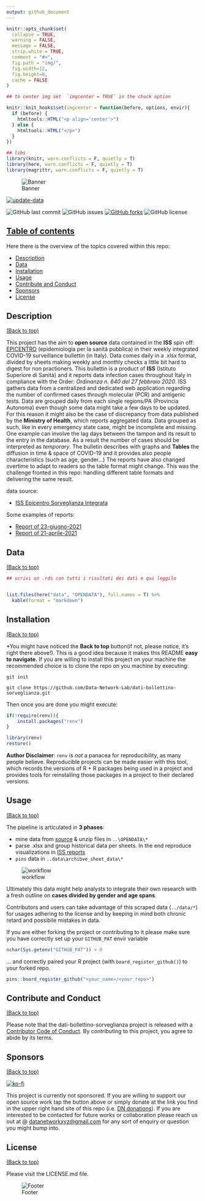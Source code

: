 ```yaml
---
output: github_document
---
```


<!-- README.md is generated from README.Rmd. Please edit that file -->

```r

knitr::opts_chunk$set(
  collapse = TRUE,
  warning = FALSE, 
  message = FALSE,
  strip.white = TRUE,
  comment = "#>",
  fig.path = "img/",
  fig.width=12,
  fig.height=8,
  cache = FALSE
)

## to center img set  `imgcenter = TRUE` in the chuck option

knitr::knit_hooks$set(imgcenter = function(before, options, envir){  
  if (before) {                                                     
    htmltools::HTML("<p align='center'>")
  } else {
    htmltools::HTML("</p>")
  }
})

## libs
library(knitr, warn.conflicts = F, quietly = T)
library(here, warn.conflicts = F, quietly = T)
library(magrittr, warn.conflicts = F, quietly = T)


```



<!-- Add banner here -->

![Banner](img/banner.png)

<!-- badges: start -->

<!-- GH action badge -->

[![update-data](https://github.com/Data-Network-Lab/dati-bollettino-sorveglianza/actions/workflows/update-data.yaml/badge.svg?branch=master&event=schedule)](https://github.com/Data-Network-Lab/dati-bollettino-sorveglianza/actions/workflows/update-data.yaml)

![GitHub last
commit](https://img.shields.io/github/last-commit/Data-Network-Lab/dati-bollettino-sorveglianza?style=plastic)
![GitHub
issues](https://img.shields.io/github/issues/Data-Network-Lab/dati-bollettino-sorveglianza?style=plastic)
[![GitHub
forks](https://img.shields.io/github/forks/Data-Network-Lab/dati-bollettino-sorveglianza)](https://github.com/Data-Network-Lab/indicatore_zona_gialla/network)
![GitHub
license](https://img.shields.io/github/license/Data-Network-Lab/dati-bollettino-sorveglianza?style=plastic)

<!-- badges: end -->

## [Table of contents](#table-of-contents)

Here there is the overview of the topics covered within this repo:

-   [Description](#description)
-   [Data](#data)
-   [Installation](#installation)
-   [Usage](#usage)
-   [Contribute and Conduct](#contribute-and-conduct)
-   [Sponsors](#sponsors)
-   [License](#license)

## Description

[(Back to top)](#table-of-contents)

<!-- Describe your project in brief -->

This project has the aim to **open source** data contained in the **ISS** spin off:
[EPICENTRO](https://www.epicentro.iss.it/) (epidemiologia per la sanità
pubblica) in their weekly integrated COVID-19 surveillance bullettin (in
Italy). Data comes daily in a .xlsx format, divided by sheets making weekly and monthly checks a little bit hard to digest for non practioners.
This bullettin is a product of **ISS** (Istituto Superiore di
Sanità) and it reports data infection cases throughout Italy in
compliance with the Order: *Ordinanza n. 640 del 27 febbraio 2020*. ISS
gathers data from a centralized and dedicated web application regarding
the number of confirmed cases through molecular (PCR) and antigenic
tests. Data are grouped daily from each single regions/PA (Provincia
Autonoma) even though some data might take a few days to be updated. For
this reason it might also be the case of discrepancy from data published
by the **Ministry of Health**, which reports aggregated data. Data
grouped as such, like in every emergency state case, might be incomplete
and missing. One example can involve the lag days between the tampon and
its result to the entry in the database. As a result the number of cases
should be interpreted as *temporary*. The bulletin describes with graphs
and **Tables** the diffusion in time & space of COVID-19 and it provides
also people characteristics (such as age, gender...) The reports have
also changed overtime to adapt to readers so the table format might
change. This was the challenge fronted in this repo: handling different
table formats and delivering the same result.

data source:

-   [ISS Epicentro Sorveglianza Integrata](https://www.epicentro.iss.it/coronavirus/sars-cov-2-sorveglianza-dati)

Some examples of reports:

-   [Report of 23-giugno-2021](https://www.epicentro.iss.it/coronavirus/bollettino/Bollettino-sorveglianza-integrata-COVID-19_23-giugno-2021.pdf)
-   [Report of 21-aprile-2021](https://www.epicentro.iss.it/coronavirus/bollettino/Bollettino-sorveglianza-integrata-COVID-19_21-aprile-2021.pdf)



## Data

[(Back to top)](#table-of-contents)


```r
## scrivi un .rds con tutti i risultati dei dati e qui leggilo


list.files(here("data", "OPENDATA"), full.names = T) %>% 
  kable(format = "markdown")

```

## Installation

[(Back to top)](#table-of-contents)

\*You might have noticed the **Back to top** button(if not, please
notice, it's right there above!). This is a good idea because it makes
this README **easy to navigate.** If you are willing to install this
project on your machine the recommended choice is to clone the repo on
you machine by executing:

`git init`

`git clone https://github.com/Data-Network-Lab/dati-bollettino-sorveglianza.git`

Then once you are done you might execute:

``` r
if(!require(renv)){
    install.packages("renv")
}

library(renv)
restore()
```

**Author Disclaimer**: `renv` is *not* a panacea for reproducibility, as
many people believe. Reproducible projects can be made easier with this
tool, which records the versions of R + R packages being used in a
project and provides tools for reinstalling those packages in a project
to their declared versions.

## Usage

[(Back to top)](#table-of-contents)

The pipeline is articulated in **3 phases**:

-   mine data from [source](https://www.epicentro.iss.it/coronavirus/open-data/OPENDATA-2021.zip) & unzip files in `..\OPENDATA\*`
-   parse .xlsx and group historical data per sheets. In the end reproduce visualizations in [ISS reports](https://www.epicentro.iss.it/coronavirus/bollettino/Bollettino-sorveglianza-integrata-COVID-19_23-giugno-2021.pdf)
-   `pins` data in `..data\archibve_sheet_data\*`

![workflow](img/data_mining_design.png)

Ultimately this data might help analysts to integrate their own research
with a fresh outline on **cases divided by gender and age spans**.


Contributors and users can take advantage of this scraped data
(`../data/*`) for usages adhering to the license and by keeping in mind both chronic retard and possibile mistakes in data.

If you are either forking the project or contributing to it please make
sure you have correctly set up your `GITHUB_PAT` envir variable

``` r
nchar(Sys.getenv("GITHUB_PAT")) > 0
```

... and correctly paired your R project (with `board_register_github()`)
to your forked repo.

``` r
pins::board_register_github("<your_name>/<your_repo>")
```

## Contribute and Conduct

[(Back to top)](#table-of-contents)

Please note that the dati-bollettino-sorveglianza project is released
with a [Contributor Code of
Conduct](https://contributor-covenant.org/version/2/0/CODE_OF_CONDUCT.html).
By contributing to this project, you agree to abide by its terms.

## Sponsors

[(Back to top)](#table-of-contents)

[![ko-fi](https://ko-fi.com/img/githubbutton_sm.svg)](https://ko-fi.com/N4N83TE3Z)

This project is currently not sponsored. If you are willing to support
our open source work tap the button above or simply donate at the link
you find in the upper right hand site of this repo (i.e. [DN
donations](https://datanetwork.xyz/donazioni/)). If you are interested
to be contacted for future works or collaboration please reach us out at
\@ [datanetworkxyz\@gmail.com](mailto:datanetworkxyz@gmail.com) for any
sort of enquiry or question you might bump into.

## License

[(Back to top)](#table-of-contents)

Please visit the LICENSE.md file.

<!-- Add the footer here -->

![Footer](img/footer.png)
